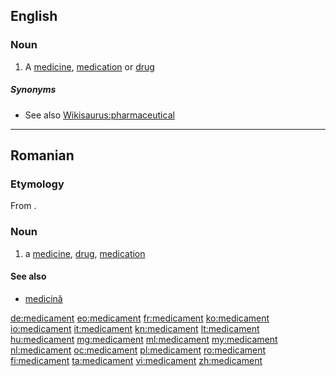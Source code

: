 ==English==

===Noun===
{{en-noun}}

# A [[medicine]], [[medication]] or [[drug]]

=====Synonyms=====
* See also [[Wikisaurus:pharmaceutical]]

----

==Romanian==

===Etymology===
From {{etyl|fr|ro}} {{term|médicament|lang=fr}}.

===Noun===
{{ro-noun|n|medicamente}}

# a [[medicine]], [[drug]], [[medication]]

====See also====
* [[medicină]]

[[de:medicament]]
[[eo:medicament]]
[[fr:medicament]]
[[ko:medicament]]
[[io:medicament]]
[[it:medicament]]
[[kn:medicament]]
[[lt:medicament]]
[[hu:medicament]]
[[mg:medicament]]
[[ml:medicament]]
[[my:medicament]]
[[nl:medicament]]
[[oc:medicament]]
[[pl:medicament]]
[[ro:medicament]]
[[fi:medicament]]
[[ta:medicament]]
[[vi:medicament]]
[[zh:medicament]]